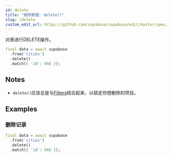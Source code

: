 ```yaml
---
id: delete
title: "删除数据: delete()"
slug: /delete
custom_edit_url: https://github.com/supabase/supabase/edit/master/spec/supabase_dart_v1.yml
---
```


对表进行DELETE操作。


```dart
final data = await supabase
  .from('cities')
  .delete()
  .match({ 'id': 666 });
```






## Notes

- `delete()`应该总是与[Filters](/docs/reference/dart/using-filters)结合起来，以锁定你想删除的项目。










## Examples

### 删除记录



```dart
final data = await supabase
  .from('cities')
  .delete()
  .match({ 'id': 666 });
```